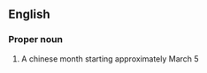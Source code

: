 ==English==
{{rfv}}

===Proper noun===
{{en-proper noun}}

# A chinese month starting approximately March 5
